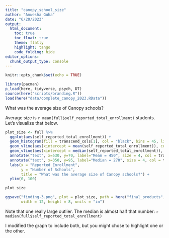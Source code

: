 ```yaml
---
title: "canopy_school_size"
author: "Anwesha Guha"
date: "6/20/2023"
output: 
  html_document:
    toc: true
    toc_float: true
    theme: flatly
    highlight: tango
    code_folding: hide
editor_options: 
  chunk_output_type: console
---
```


```r
knitr::opts_chunk$set(echo = TRUE)
```

```r
library(pacman)
p_load(here, tidyverse, psych, DT)
source(here("scripts/branding.R"))
load(here("data/complete_canopy_2023.RData"))
```

What was the average size of Canopy schools?

Average size is `r mean(full$self_reported_total_enrollment)` students. Let's visualize that below.

```r
plot_size <- full %>% 
  ggplot(aes(self_reported_total_enrollment)) +
  geom_histogram(fill = transcend_cols[1], col = "black", bins = 45, linewidth = .2) +
  geom_vline(aes(xintercept = mean(self_reported_total_enrollment)), col = transcend_cols[3]) +
  geom_vline(aes(xintercept = median(self_reported_total_enrollment)), col = transcend_cols[3]) +  
  annotate("text", x=530, y=70, label="Mean = 450", size = 4, col = transcend_cols[3], angle = 270) +
  annotate("text", x=350, y=95, label="Median = 270", size = 4, col = transcend_cols[3], angle = 270) +
  labs(x = "Reported Enrollment",
       y = "Number of Schools", 
       title = "What was the average size of Canopy schools?") +
  ylim(0, 100)

plot_size

ggsave("finding-3.png", plot = plot_size, path = here("final_products", "draft-findings"),
       width = 12, height = 8, units = "in")
```

Note that one really large outlier. The median is almost half that number: `r median(full$self_reported_total_enrollment)`

I modified the graph to include both, but you might chose to highlight one or the other.
